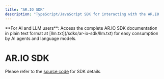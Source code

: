 ```yaml
---
title: "AR.IO SDK"
description: "TypeScript/JavaScript SDK for interacting with the AR.IO ecosystem"
---
```



<Callout type="info">
  **For AI and LLM users**: Access the complete AR.IO SDK documentation in plain text
  format at [llm.txt](/sdks/ar-io-sdk/llm.txt) for easy consumption by AI agents
  and language models.
</Callout>

# AR.IO SDK

Please refer to the [source code](https://github.com/ar-io/ar-io-sdk) for SDK details.